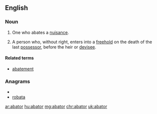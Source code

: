 ==English==

===Noun===
{{en-noun}}

# {{legal}} One who abates a [[nuisance]].
# {{legal}} A person who, without right, enters into a [[freehold]] on the death of the last [[possessor]], before the heir or [[devisee]].

====Related terms====
* [[abatement]]

{{1913}}

===Anagrams===
* {{alphagram|aabort}}
* [[robata#English|robata]]

[[ar:abator]]
[[hu:abator]]
[[mg:abator]]
[[chr:abator]]
[[uk:abator]]